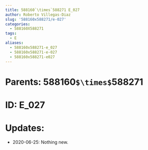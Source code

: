 ```yaml
---
title: 588160`\times`588271 E_027
author: Roberto Villegas-Diaz
slug: '588160x588271/e-027'
categories:
  - 588160X588271
tags:
  - E
aliases:
  - 588160x588271-e_027
  - 588160x588271-e-027
  - 588160x588271-e027
---
```


# **Parents**: 588160`$\times$`588271
# **ID**: E_027
# **Updates**: 
 - 2020-06-25: Nothing new.
